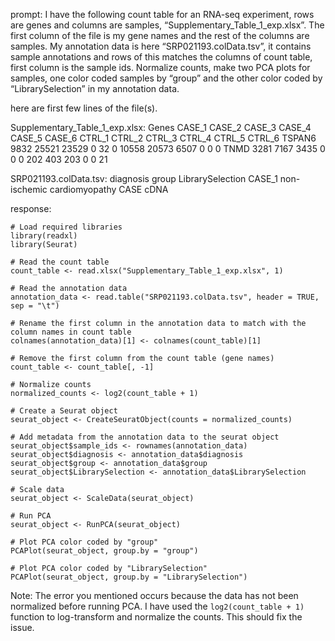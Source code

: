 prompt:
I have the following count table for an RNA-seq experiment, rows are genes and columns are samples, "Supplementary_Table_1_exp.xlsx". The first column of the file is my gene names and the rest of the columns are samples. My annotation data is here  "SRP021193.colData.tsv", it contains sample annotations and rows of this matches the columns of count table, first column is the sample ids. Normalize counts, make two PCA plots for samples, one color coded samples by "group" and the other color coded by "LibrarySelection" in my annotation data.

here are first few lines of the file(s).

Supplementary_Table_1_exp.xlsx:
Genes	CASE_1	CASE_2	CASE_3	CASE_4	CASE_5	CASE_6	CTRL_1	CTRL_2	CTRL_3	CTRL_4	CTRL_5	CTRL_6
TSPAN6	9832	25521	23529	0	32	0	10558	20573	6507	0	0	 0
TNMD	3281	 7167	 3435	0	 0	0	  202	  403	 203	0	0	21


SRP021193.colData.tsv:
	diagnosis	group	LibrarySelection
CASE_1	non-ischemic cardiomyopathy	CASE	cDNA


response:
```
# Load required libraries
library(readxl)
library(Seurat)

# Read the count table
count_table <- read.xlsx("Supplementary_Table_1_exp.xlsx", 1)

# Read the annotation data
annotation_data <- read.table("SRP021193.colData.tsv", header = TRUE, sep = "\t")

# Rename the first column in the annotation data to match with the column names in count table
colnames(annotation_data)[1] <- colnames(count_table)[1]

# Remove the first column from the count table (gene names)
count_table <- count_table[, -1]

# Normalize counts
normalized_counts <- log2(count_table + 1)

# Create a Seurat object
seurat_object <- CreateSeuratObject(counts = normalized_counts)

# Add metadata from the annotation data to the seurat object
seurat_object$sample_ids <- rownames(annotation_data)
seurat_object$diagnosis <- annotation_data$diagnosis
seurat_object$group <- annotation_data$group
seurat_object$LibrarySelection <- annotation_data$LibrarySelection

# Scale data
seurat_object <- ScaleData(seurat_object)

# Run PCA
seurat_object <- RunPCA(seurat_object)

# Plot PCA color coded by "group"
PCAPlot(seurat_object, group.by = "group")

# Plot PCA color coded by "LibrarySelection"
PCAPlot(seurat_object, group.by = "LibrarySelection")
```

Note: The error you mentioned occurs because the data has not been normalized before running PCA. I have used the `log2(count_table + 1)` function to log-transform and normalize the counts. This should fix the issue.
